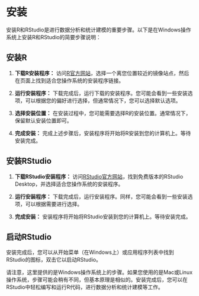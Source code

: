 # 安装

安装R和RStudio是进行数据分析和统计建模的重要步骤。以下是在Windows操作系统上安装R和RStudio的简要步骤说明：

## 安装R

1.  **下载R安装程序：** 访问[R官方网站](https://cran.r-project.org/mirrors.html)，选择一个离您位置较近的镜像站点，然后在页面上找到适合您操作系统的安装程序链接。

2.  **运行安装程序：** 下载完成后，运行下载的安装程序。您可能会看到一些安装选项，可以根据您的偏好进行选择，但通常情况下，您可以选择默认选项。

3.  **选择安装位置：** 在安装过程中，您可能需要选择R的安装位置。通常情况下，保留默认安装位置即可。

4.  **完成安装：** 完成上述步骤后，安装程序将开始将R安装到您的计算机上。等待安装完成。

## 安装RStudio

1.  **下载RStudio安装程序：** 访问[RStudio官方网站](https://www.rstudio.com/products/rstudio/download/)，找到免费版本的RStudio Desktop，并选择适合您操作系统的安装程序。

2.  **运行安装程序：** 下载完成后，运行安装程序。同样，您可能会看到一些安装选项，可以根据需要进行选择。

3.  **完成安装：** 安装程序将开始将RStudio安装到您的计算机上。等待安装完成。

## 启动RStudio

安装完成后，您可以从开始菜单（在Windows上）或应用程序列表中找到RStudio的图标，双击它以启动RStudio。

请注意，这里提供的是Windows操作系统上的步骤。如果您使用的是Mac或Linux操作系统，步骤可能会稍有不同，但基本原理是相似的。安装完成后，您可以在RStudio中轻松编写和运行R代码，进行数据分析和统计建模等工作。
